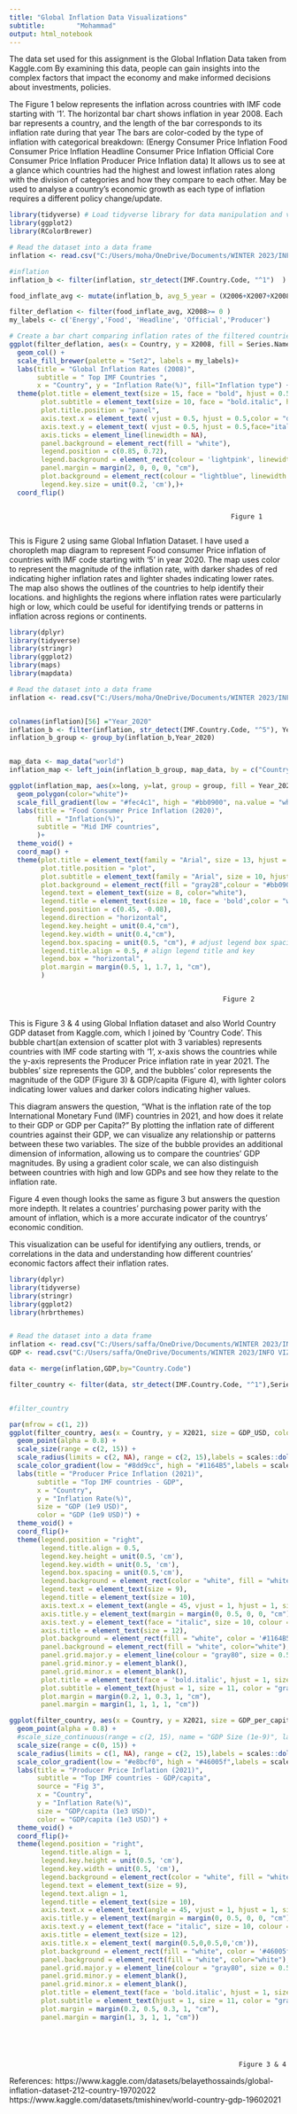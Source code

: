 ---
title: "Global Inflation Data Visualizations"
subtitle:        "Mohammad"
output: html_notebook
---
The data set used for this assignment is the Global Inflation Data taken from Kaggle.com
By examining this data, people can gain insights into the complex factors that impact the economy and make informed decisions about investments, policies.

The Figure 1 below represents the inflation across countries with IMF code starting with '1'. The horizontal bar chart shows inflation in year 2008. Each bar represents a country, and the length of the bar corresponds to its inflation rate during that year The bars are color-coded by the type of inflation with categorical breakdown:
(Energy Consumer Price Inflation 
Food Consumer Price Inflation
Headline Consumer Price Inflation 
Official Core Consumer Price Inflation 
Producer Price Inflation data)
It allows us to see at a glance which countries had the highest and lowest inflation rates along with the division of categories 
and how they compare to each other. May be used to analyse a country's economic growth as each type of inflation requires a different policy change/update.

```{r,message=FALSE,warning=FALSE,echo = FALSE}
library(tidyverse) # Load tidyverse library for data manipulation and visualization
library(ggplot2)
library(RColorBrewer)

# Read the dataset into a data frame
inflation <- read.csv("C:/Users/moha/OneDrive/Documents/WINTER 2023/INFO VIZ/Global Dataset of Inflation.csv")

#inflation
inflation_b <- filter(inflation, str_detect(IMF.Country.Code, "^1")  )

food_inflate_avg <- mutate(inflation_b, avg_5_year = (X2006+X2007+X2008+X2009+X2010) / 5)

filter_deflation <- filter(food_inflate_avg, X2008>= 0 )
my_labels <- c('Energy','Food', 'Headline', 'Official','Producer')

# Create a bar chart comparing inflation rates of the filtered countries
ggplot(filter_deflation, aes(x = Country, y = X2008, fill = Series.Name)) +
  geom_col() +
  scale_fill_brewer(palette = "Set2", labels = my_labels)+
  labs(title = "Global Inflation Rates (2008)",
       subtitle = " Top IMF Countries ",
       x = "Country", y = "Inflation Rate(%)", fill="Inflation type") +
  theme(plot.title = element_text(size = 15, face = "bold", hjust = 0.5, vjust = 0.5, colour = "grey26"),
        plot.subtitle = element_text(size = 10, face = "bold.italic", hjust = 0.6, colour = "grey26", margin = margin(0,0,0.0,0,'cm')),
        plot.title.position = "panel",
        axis.text.x = element_text( vjust = 0.5, hjust = 0.5,color = "darkgreen"),
        axis.text.y = element_text( vjust = 0.5, hjust = 0.5,face="italic",colour = "orange4"),
        axis.ticks = element_line(linewidth = NA),
        panel.background = element_rect(fill = "white"),
        legend.position = c(0.85, 0.72),
        legend.background = element_rect(colour = 'lightpink', linewidth = 1,linetype = "dotted" ),
        panel.margin = margin(2, 0, 0, 0, "cm"),
        plot.background = element_rect(colour = "lightblue", linewidth = 2),
        legend.key.size = unit(0.2, 'cm'),)+
  coord_flip()



```
                                                            Figure 1
                                                            
This is Figure 2 using same Global Inflation Dataset. I have used a choropleth map diagram to represent Food consumer Price inflation of countries with IMF code starting with '5' in year 2020. The map uses color to represent the magnitude of the inflation rate, with darker shades of red indicating higher 
inflation rates and lighter shades indicating lower rates. The map also shows the outlines of the countries to help identify their locations.
and highlights the regions where inflation rates were particularly high or low, which could be useful for identifying trends or
patterns in inflation across regions or continents.

```{r,message=FALSE,warning=FALSE,echo = FALSE,fig.cap="Figure 2"}
library(dplyr)
library(tidyverse)
library(stringr)
library(ggplot2)
library(maps)
library(mapdata)

# Read the dataset into a data frame
inflation <- read.csv("C:/Users/moha/OneDrive/Documents/WINTER 2023/INFO VIZ/Global Dataset of Inflation.csv")


colnames(inflation)[56] ="Year_2020"
inflation_b <- filter(inflation, str_detect(IMF.Country.Code, "^5"), Year_2020 >= -5, Series.Name=="Food Consumer Price Inflation")
inflation_b_group <- group_by(inflation_b,Year_2020)


map_data <- map_data("world")
inflation_map <- left_join(inflation_b_group, map_data, by = c("Country" = "region"))

ggplot(inflation_map, aes(x=long, y=lat, group = group, fill = Year_2020)) +
  geom_polygon(color="white")+
  scale_fill_gradient(low = "#fec4c1", high = "#bb0900", na.value = "white") +
  labs(title = "Food Consumer Price Inflation (2020)",
       fill = "Inflation(%)",
       subtitle = "Mid IMF countries",
       )+
  theme_void() +
  coord_map() +
  theme(plot.title = element_text(family = "Arial", size = 13, hjust = 0.5,face = 'bold', colour = "white"),
        plot.title.position = "plot",
        plot.subtitle = element_text(family = "Arial", size = 10, hjust = 0.7,face = 'bold.italic', colour = "white"),
        plot.background = element_rect(fill = "gray28",colour = "#bb0900", linewidth = 2),
        legend.text = element_text(size = 8, color="white"),
        legend.title = element_text(size = 10, face = 'bold',color = "white", hjust = 0.5), # align legend title
        legend.position = c(0.45, -0.08), 
        legend.direction = "horizontal",
        legend.key.height = unit(0.4,"cm"),
        legend.key.width = unit(0.4,"cm"),
        legend.box.spacing = unit(0.5, "cm"), # adjust legend box spacing
        legend.title.align = 0.5, # align legend title and key
        legend.box = "horizontal",
        plot.margin = margin(0.5, 1, 1.7, 1, "cm"),
        )



```
                                                          Figure 2
                                                          
This is Figure 3 & 4 using Global Inflation dataset and also World Country GDP dataset from Kaggle.com, which I joined by 'Country Code'. This bubble chart(an extension of scatter plot with 3 variables) represents countries with IMF code starting with '1', x-axis shows the countries while the y-axis represents the Producer Price inflation rate in year 2021. The bubbles' size represents the GDP, and the bubbles' color represents the magnitude of the GDP (Figure 3) & GDP/capita (Figure 4), with lighter colors indicating lower values and darker colors indicating higher values. 

This diagram answers the question, "What is the inflation rate of the top International Monetary Fund (IMF) countries in 2021, and how does it relate to their GDP or GDP per Capita?" By plotting the inflation rate of different countries against their GDP, we can visualize any relationship or patterns between these two variables. The size of the bubble provides an additional dimension of information, allowing us to compare the countries' GDP magnitudes. By using a gradient color scale, we can also distinguish between countries with high and low GDPs and see how they relate to the inflation rate. 

Figure 4 even though looks the same as figure 3 but answers the question more indepth. It relates a countries' purchasing power parity with the amount of inflation, which is a more accurate indicator of the countrys' economic condition.

This visualization can be useful for identifying any outliers, trends, or correlations in the data and understanding how different countries' economic factors affect their inflation rates.


```{r,message=FALSE,warning=FALSE,echo = FALSE}
library(dplyr)
library(tidyverse)
library(stringr)
library(ggplot2)
library(hrbrthemes)


# Read the dataset into a data frame
inflation <- read.csv("C:/Users/saffa/OneDrive/Documents/WINTER 2023/INFO VIZ/Global Dataset of Inflation.csv")
GDP <- read.csv("C:/Users/saffa/OneDrive/Documents/WINTER 2023/INFO VIZ/world_country_gdp_usd.csv")

data <- merge(inflation,GDP,by="Country.Code")

filter_country <- filter(data, str_detect(IMF.Country.Code, "^1"),Series.Name=="Producer Price Inflation",year==2021, X2021>=10  )


#filter_country

par(mfrow = c(1, 2))
ggplot(filter_country, aes(x = Country, y = X2021, size = GDP_USD, color= GDP_USD)) +
  geom_point(alpha = 0.8) +
  scale_size(range = c(2, 15)) +
  scale_radius(limits = c(2, NA), range = c(2, 15),labels = scales::dollar_format(scale = 1e-9)) +
  scale_color_gradient(low = "#8dd9cc", high = "#1164B5",labels = scales::dollar_format(scale = 1e-9)) +
  labs(title = "Producer Price Inflation (2021)",
       subtitle = "Top IMF countries - GDP",
       x = "Country",
       y = "Inflation Rate(%)",
       size = "GDP (1e9 USD)",
       color = "GDP (1e9 USD)") +
  theme_void() +
  coord_flip()+
  theme(legend.position = "right",
        legend.title.align = 0.5,
        legend.key.height = unit(0.5, 'cm'),
        legend.key.width = unit(0.5, 'cm'),
        legend.box.spacing = unit(0.5,'cm'),
        legend.background = element_rect(color = "white", fill = "white"),
        legend.text = element_text(size = 9),
        legend.title = element_text(size = 10),
        axis.text.x = element_text(angle = 45, vjust = 1, hjust = 1, size = 10),
        axis.title.y = element_text(margin = margin(0, 0.5, 0, 0, "cm"), angle = 90),
        axis.text.y = element_text(face = "italic", size = 10, colour = "darkblue"),
        axis.title = element_text(size = 12),
        plot.background = element_rect(fill = "white", color = '#1164B5', linewidth = 2),
        panel.background = element_rect(fill = "white", color="white"),
        panel.grid.major.y = element_line(colour = "gray80", size = 0.5),
        panel.grid.minor.y = element_blank(),
        panel.grid.minor.x = element_blank(),
        plot.title = element_text(face = 'bold.italic', hjust = 1, size = 16),
        plot.subtitle = element_text(hjust = 1, size = 11, color = "gray40",margin = margin(0,0,0.3,0,'cm')),
        plot.margin = margin(0.2, 1, 0.3, 1, "cm"),
        panel.margin = margin(1, 1, 1, 1, "cm"))

ggplot(filter_country, aes(x = Country, y = X2021, size = GDP_per_capita_USD, color= GDP_per_capita_USD)) +
  geom_point(alpha = 0.8) +
  #scale_size_continuous(range = c(2, 15), name = "GDP Size (1e-9)", labels = scales::dollar_format(scale = 1e-9)) +
  scale_size(range = c(0, 15)) +
  scale_radius(limits = c(1, NA), range = c(2, 15),labels = scales::dollar_format(scale = 1e-3)) +
  scale_color_gradient(low = "#e8bcf0", high = "#46005f",labels = scales::dollar_format(scale = 1e-3)) +
  labs(title = "Producer Price Inflation (2021)",
       subtitle = "Top IMF countries - GDP/capita",
       source = "Fig 3",
       x = "Country",
       y = "Inflation Rate(%)",
       size = "GDP/capita (1e3 USD)",
       color = "GDP/capita (1e3 USD)") +
  theme_void() +
  coord_flip()+
  theme(legend.position = "right",
        legend.title.align = 1,
        legend.key.height = unit(0.5, 'cm'),
        legend.key.width = unit(0.5, 'cm'),
        legend.background = element_rect(color = "white", fill = "white"),
        legend.text = element_text(size = 9),
        legend.text.align = 1,
        legend.title = element_text(size = 10),
        axis.text.x = element_text(angle = 45, vjust = 1, hjust = 1, size = 10),
        axis.title.y = element_text(margin = margin(0, 0.5, 0, 0, "cm"), angle = 90),
        axis.text.y = element_text(face = "italic", size = 10, colour = "#32005c"),
        axis.title = element_text(size = 12),
        axis.title.x = element_text( margin(0.5,0,0.5,0,'cm')),
        plot.background = element_rect(fill = "white", color = '#46005f', linewidth = 2),
        panel.background = element_rect(fill = "white", color="white"),
        panel.grid.major.y = element_line(colour = "gray80", size = 0.5),
        panel.grid.minor.y = element_blank(),
        panel.grid.minor.x = element_blank(),
        plot.title = element_text(face = 'bold.italic', hjust = 1, size = 16),
        plot.subtitle = element_text(hjust = 1, size = 11, color = "gray40", margin = margin(0,0,0.3,0,'cm')),
        plot.margin = margin(0.2, 0.5, 0.3, 1, "cm"),
        panel.margin = margin(1, 3, 1, 1, "cm"))






```
                                                              Figure 3 & 4



References: 
https://www.kaggle.com/datasets/belayethossainds/global-inflation-dataset-212-country-19702022
https://www.kaggle.com/datasets/tmishinev/world-country-gdp-19602021

